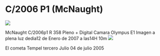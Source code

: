 # C/2006 P1 (McNaught)
<img src="https://astroccd.files.wordpress.com/2012/12/124cometa-c2006p1-reflecator-358-f5-12-enero-2007-iso-100-1-320s.jpg" />

McNaught C/2006p1 R 358 Pleno + Digital Camara Olympus E1 Imagen a plena luz dedia12 de Enero de 2007 a las14H 10m
<img src="https://astroccd.files.wordpress.com/2012/12/tempel-dia-3-y-4-julio-2005.jpg" />

El cometa Tempel tercero Julio 04 de julio 2005